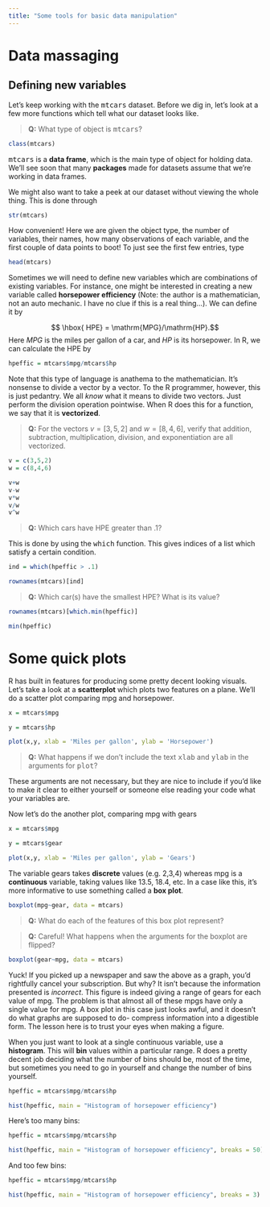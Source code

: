 ```yaml
---
title: "Some tools for basic data manipulation"
---
```


# Data massaging

## Defining new variables

Let's keep working with the <TT>mtcars</TT> dataset. Before we dig in, let's look at a few more functions which tell what our dataset looks like.


> __Q:__ What type of object is <TT>mtcars</TT>? 


```r

class(mtcars) 
```

<TT>mtcars</TT> is a __data frame__, which is the main type of object for holding data.  We'll see soon that many __packages__ made for datasets assume that we're working in data frames.

We might also want to take a peek at our dataset without viewing the whole thing.  This is done through

```r

str(mtcars) 
```

How convenient!  Here we are given the object type, the number of variables, their names, how many observations of each variable, and the first couple of data points to boot!  To just see the first few entries, type

```r

head(mtcars) 
```

Sometimes we will need to define new variables which are combinations of existing variables.  For instance, one might be interested in creating a new variable called __horsepower efficiency__ (Note: the author is a mathematician, not an auto mechanic.  I have no clue if this is a real thing...).  We can define it by 

$$ \hbox{ HPE} = \mathrm{MPG}/\mathrm{HP}.$$
Here $MPG$ is the miles per gallon of a car, and $HP$ is its horsepower. In R, we can calculate the HPE by 

```r

hpeffic = mtcars$mpg/mtcars$hp 
```

Note that this type of language is anathema to the mathematician.  It's nonsense to divide a vector by a vector.  To the R programmer, however, this is just pedantry.  We all _know_ what it means to divide two vectors.  Just perform the division operation pointwise.  When R does this for a function, we say that it is __vectorized__.


> __Q:__ For the vectors $v = [3,5,2]$ and $w = [8,4,6]$, verify that addition, subtraction, multiplication, division, and exponentiation are all vectorized.

```r

v = c(3,5,2)
w = c(8,4,6)

v+w
v-w
v*w
v/w
v^w
```


> __Q:__ Which cars have HPE greater than .1? 

This is done by using the <TT>which</TT> function.  This gives indices of a list which satisfy a certain condition.

```r

ind = which(hpeffic > .1)

rownames(mtcars)[ind]
```

> __Q:__ Which car(s) have the smallest HPE? What is its value?

```r

rownames(mtcars)[which.min(hpeffic)]

min(hpeffic)

```



# Some quick plots

R has built in features for producing some pretty decent looking visuals.  Let's take a look at a __scatterplot__ which plots two features on a plane.  We'll do a scatter plot comparing mpg and horsepower.

```r
x = mtcars$mpg

y = mtcars$hp

plot(x,y, xlab = 'Miles per gallon', ylab = 'Horsepower')


```

> __Q:__ What happens if we don't include the text <TT>xlab</TT> and <TT>ylab</TT> in the arguments for <TT>plot</TT>?

These arguments are not necessary, but they are nice to include if you'd like to make it clear to either yourself or someone else reading your code what your variables are.


Now let's do the another plot, comparing mpg with gears

```r
x = mtcars$mpg

y = mtcars$gear

plot(x,y, xlab = 'Miles per gallon', ylab = 'Gears')


```


The variable gears takes __discrete__ values (e.g. 2,3,4) whereas mpg is a __continuous__ variable, taking values like 13.5, 18.4, etc.  In a case like this, it's more informative to use something called a __box plot__.


```r

boxplot(mpg~gear, data = mtcars)
```

> __Q:__ What do each of the features of this box plot represent?

> __Q:__ Careful! What happens when the arguments for the boxplot are flipped?


```r

boxplot(gear~mpg, data = mtcars)
```

Yuck! If you picked up a newspaper and saw the above as a graph, you'd rightfully cancel your subscription.  But why?  It isn't because the information presented is _incorrect_.  This figure is indeed giving a range of gears for each value of mpg.  The problem is that almost all of these mpgs have only a single value for mpg.  A box plot in this case just looks awful, and it doesn't do what graphs are supposed to do- compress information into a digestible form.  The lesson here is to trust your eyes when making a figure.  

When you just want to look at a single continuous variable, use a __histogram__. This will __bin__ values within a particular range.  R does a pretty decent job deciding what the number of bins should be, most of the time, but sometimes you need to go in yourself and change the number of bins yourself.

```r


hpeffic = mtcars$mpg/mtcars$hp

hist(hpeffic, main = "Histogram of horsepower efficiency")
```

Here's too many bins:

```r


hpeffic = mtcars$mpg/mtcars$hp

hist(hpeffic, main = "Histogram of horsepower efficiency", breaks = 50)
```

And too few bins:


```r


hpeffic = mtcars$mpg/mtcars$hp

hist(hpeffic, main = "Histogram of horsepower efficiency", breaks = 3)
```




